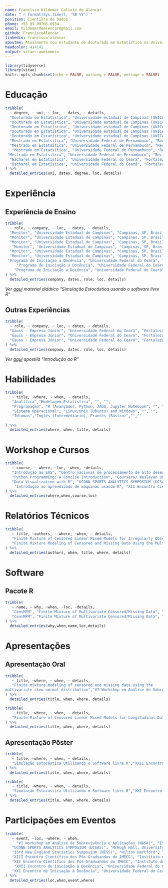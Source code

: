 ```yaml
---
name: Francisco Hildemar Calixto de Alencar
date: "`r format(Sys.time(), '%B %Y')`"
position: Cientista de Dados
phone: +55 85 99766-6934
email: hildemardealencar@gmail.com
github: FranciscoAlencar
linkedin: francisco-alencar
aboutme: Atualmente sou estudante de doutorado em Estatística na Universidade Estatual de Campinas (UNICAMP). Minha pesquisa consiste no desenvolvimento de modelos de classificação aplicados a dados longitudinais envolvendo distribuições multivariadas, para aplicação da teoria e cálculos realizados utilizo o software R. Tenho interesse em modelagem Estatística, linguagens de programação e tecnologias. Estou sempre em busca de melhorar minhas habilidades computacionais e expandir meu conhecimento científico.
headcolor: 414141
output: vitae::awesomecv
---
```


```r
library(tidyverse)
library(vitae)
knitr::opts_chunk$set(echo = FALSE, warning = FALSE, message = FALSE)
```

# Educação
```r
tribble(
  ~ degree, ~ uni, ~ loc, ~ dates, ~ details,
  "Doutorado em Estatística", "Universidade estadual de Campinas (UNICAMP)", "Campinas, SP, Brasil", "2016 - Atualmente", "Projeto de pesquisa: Finite mixture of linear mixed models for longitudinal data",
  "Doutorado em Estatística", "Universidade estadual de Campinas (UNICAMP)", "Campinas, SP, Brasil", "2016 - Atualmente", "Agência financiadora: CAPES",
  "Doutorado em Estatística", "Universidade estadual de Campinas (UNICAMP)", "Campinas, SP, Brasil", "2016 - Atualmente", "Orientadora: Larissa Avila Matos (UNICAMP)",
  "Doutorado em Estatística", "Universidade estadual de Campinas (UNICAMP)", "Campinas, SP, Brasil", "2016 - Atualmente", "Coorientador: Victor Hugo Lachos Dávila (UCONN)",
  "Doutorado em Estatística", "Universidade estadual de Campinas (UNICAMP)", "Campinas, SP, Brasil", "2016 - Atualmente", "Previsão de término em março de 2020",
  "Mestrado em Estatsítica", "Universidade Federal de Pernambuco", "Recife, PE, Brasil", "2014 - 2016", "Projeto de pesquisa: Bayesian influence diagnostic in a class of Beta Rectangular Regression",
  "Mestrado em Estatsítica", "Universidade Federal de Pernambuco", "Recife, PE, Brasil", "2014 - 2016", "Agência financiadora: CAPES",
   "Mestrado em Estatsítica", "Universidade Federal de Pernambuco", "Recife, PE, Brasil", "2014 - 2016", "Orientador: Raydonal Ospina Martínez (UFPE)",
 "Mestrado em Estatsítica", "Universidade Federal de Pernambuco", "Recife, PE, Brasil", "2014 - 2016", "Coorientador: Juvêncio Santos Nobre",
  "Bacharel em Estatística", "Universidade Federal do Ceará", "Fortaleza, CE, Brasil", "2010 - 2013", "Projeto de pesquisa: Beta Rectangular Regression Models",
  "Bacharel em Estatística", "Universidade Federal do Ceará", "Fortaleza, CE, Brasil", "2010 - 2013", "Orientador: Juvêncio Santos Nobre (UFC)"
) %>%
  detailed_entries(uni, dates, degree, loc, details)
```

# Experiência

## Experiência de Ensino

```r
tribble(
  ~ role, ~ company, ~ loc, ~ dates, ~ details, 
  "Monitor", "Universidade Estadual de Campinas", "Campinas, SP, Brasil", "S2/2018", "Curso: ME414 - Estatística para Experimentalistas",
  "Monitor", "Universidade Estadual de Campinas", "Campinas, SP, Brasil", "S2/2018", "Supervisora: Larissa Avila Matos (UNICAMP)", 
  "Monitor", "Universidade Estadual de Campinas", "Campinas, SP, Brasil", "S2/2018", "Programa de Estágio Docente (PED) B -  Atividades de Docência Parcial sob supervisão", 
   "Monitor", "Universidade Estadual de Campinas", "Campinas, SP, Brasil", "S1/2018", "Curso: ME414 - Estatística para Experimentalistas",
  "Monitor", "Universidade Estadual de Campinas", "Campinas, SP, Brasil", "S1/2018", "Supervisor:  Diego Fernando de Bernardini (UNICAMP)", 
  "Monitor", "Universidade Estadual de Campinas", "Campinas, SP, Brasil", "S1/2018", " Programa de Estágio Docente (PED) C - Atividades de Apoio à Docência sob supervisão",
 "Programa de Iniciação a Docência", "Universidade Federal do Ceará", "Fortaleza, CE, Brasil", "2012 - 2013", "Monitor: Probabilidade I; Probabilidade II; Estatística básica; Softwares em Estatística.",
     "Programa de Iniciação a Docência", "Universidade Federal do Ceará", "Fortaleza, CE, Brasil", "2012 - 2013", "Supervisor: Juvêncio Santos Nobre (UFC)",
    "Programa de Iniciação a Docência", "Universidade Federal do Ceará", "Fortaleza, CE, Brasil", "2012 - 2013", "Desenvolvimento de material didático: Simulação Estocástica usando o software livre R."
) %>%
  detailed_entries(company, dates, role, loc, details)
```

*Ver [aqui](https://github.com/FranciscoAlencar/R-software/blob/master/Stochastic_simulation_R.pdf) material didático "Simulação Estocástica usando o software livre R"*

## Outras Experiências

```r
tribble(
  ~ role, ~ company, ~ loc, ~ dates, ~ details, 
  "Gauss - Empresa Júnior", "Universidade Federal do Ceará", "Fortaleza, CE, Brasil", "2012-2012", "Enquadramento Funcional: Diretor Administrativo Financeiro",
  "Gauss - Empresa Júnior", "Universidade Federal do Ceará", "Fortaleza, CE, Brasil", "2012-2012", "Consultorias de trabalhos, desenvolvimento de pesquisas e análise de trabalhos.",
  "Gauss - Empresa Júnior", "Universidade Federal do Ceará", "Fortaleza, CE, Brasil", "2012-2012", "Desenvolvimento de apostila para ministração de minicurso: Introdução ao R.", 
) %>%
  detailed_entries(company, dates, role, loc, details)
```

 *Ver [aqui](https://github.com/FranciscoAlencar/R-introduction/blob/master/Apostila_R.pdf) apostila "Introdução ao R"*
 
# Habilidades
 
```r
tribble(
   ~ title, ~where, ~ when, ~ details, 
   "Analítica","Modelagem Estatística", "", "", 
   "Programação", "R (Avançado), Python, JAGS, Jupyter Notebook", "", "",
   "Sistema Operacional", "Linux/Unix (Ubuntu) and Windows", "", "",
   "Idiomas","Inglês (Intermediário), Francês (Básico)","","" 
   
) %>%
  detailed_entries(where, when, title, details)
```

# Workshop e Cursos

```r
tribble(
   ~ course, ~ where, ~loc, ~when, ~details,
   "Introdução ao SAS", "Centro nacional de processamento de alto desempenho (CENAPAD)", "Campinas, SP, Brasil", "2019", "20h",
   "Python Programming: A Concise Introduction", "Coursera/ Wesleyan University", "Online", "2019", "14h",
   "Data Visualization with R", "UCONN SPORTS ANALYTICS SYMPOSIUM (UCSAS) - University of Connecticut", "Storrs, CT, USA", "2019", "2h",
    "Introdução ao aprendizado de máquinas usando R", "XII Encontro Científico dos Pós-Graduandos do IMECC", "Campinas, SP, Brasil", "2017", "4h"
) %>%
  detailed_entries(where,when,course,loc)
```

# Relatórios Técnicos

```r
tribble(
   ~ title, ~authors, ~ where, ~when, ~ details, 
   "Finite Mixture of Censored Linear Mixed Models for Irregularly Observed Longitudinal Data", "Alencar, Francisco H.C.; Matos, Larissa A.; Lachos, Victor H.", "University of Connecticut", "2019", "Technical Report, 19-23", 
   "Finite Mixture Modeling of Censored and Missing Data Using the Multivariate Skew-Normal Distribution", "Alencar, Francisco H.C.; Galarza, Christian E.; Matos, Larissa A.; Lachos, Victor H.", "University of Connecticut", "2019", "Technical Report, 19-31"
) %>%
  detailed_entries(authors, when, title, where, details)
```

# Software

## Pacote R

```r
tribble(
   ~ name, ~ why, ~when, ~loc, ~details,
   "CensMFM", "Finite Mixture of Multivariate Censored/Missing Data", "", "2019", "It fits    finite mixture models for censored or/and missing data using several multivariate distributions. Point estimation and asymptotic inference (via empirical information matrix) are offered as well as censored data generation. Pairwise scatter and contour plots can be generated. Possible multivariate distributions are the well-known normal, Student-t and skew-normal distributions.",  "CensMFM", "Finite Mixture of Multivariate Censored/Missing Data", "", "2019", "Disponível no CRAN",
   "CensMFM", "Finite Mixture of Multivariate Censored/Missing Data", "", "2019", "Autor e mantenedor"
) %>%
  detailed_entries(why,when,name,loc,details)
```


# Apresentações

## Apresentação Oral

```r
tribble(
   ~ title, ~where, ~ when, ~ details, 
   "Finite mixture modeling of censored and missing data using the
multivariate skew-normal distribution","VI Workshop em Análise de Sobrevivência e Aplicações (WASA)", "Nov. 27-11, 2019", "Piracicaba, SP, Brasil"
) %>%
  detailed_entries(title, when, where, details)
```


```r
tribble(
   ~ title, ~where, ~ when, ~ details, 
   "Finite Mixture of Censored Linear Mixed Models for Longitudinal Data","33rd New England Statistics Symposium (NESS)", "Mai. 15-17, 2019", "Hartford, CT, USA"
) %>%
  detailed_entries(title, when, where, details)
```

## Apresentação Pôster


```r
tribble(
   ~ title, ~where, ~ when, ~ details, 
   "Simulação Estocástica Utilizando o Software livre R","XXII Encontro de Iniciação à Docência", "2013", "Fortaleza, CE, Brasil"
) %>%
  detailed_entries(title, when, where, details)
```

```r
tribble(
   ~ title, ~where, ~ when, ~ details, 
   "Simulação Estocástica Utilizando o Software livre R","XXI Encontro de Iniciação à Docência", "2012", "Fortaleza, CE, Brasil"
) %>%
  detailed_entries(title, when, where, details)
```


# Participações em Eventos 

```r
tribble(
   ~ event, ~loc, ~where, ~ when, 
     "VI Workshop em Análise de Sobrevivência e Aplicações (WASA)", "ESALQ/USP", "Piracicaba, SP, Brasil", "2019",
   "UCONN SPORTS ANALYTICS SYMPOSIUM (UCSAS)", "McHugh Hall, University of Connecticut", "Storrs, CT, USA", "2019",
   "33rd New England Statistics Symposium (NESS)", "Hilton Hartford", "Hartford, CT, USA", "2019",
   "XIII Encontro Científico dos Pós-Graduandos do IMECC", "Instituto de Matemática, Estatística e Computação Científica (IMECC) - UNICAMP","Campinas, SP, Brasil", "2018",
   "XII Encontro Científico dos Pós-Graduandos do IMECC", "Instituto de Matemática, Estatística e Computação Científica (IMECC) - UNICAMP","Campinas, SP, Brasil", "2017",
    "XXII Encontro de Iniciação à Docência", "Universidade Federal do Ceará", "Fortaleza, CE, Brasil", "2013",
   "XXI Encontro de Iniciação à Docência", "Universidade Federal do Ceará", "Fortaleza, CE, Brasil", "2012"
) %>%
  detailed_entries(loc,when,event,where)
```
